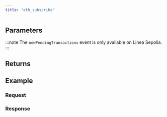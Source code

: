 ```yaml
---
title: "eth_subscribe"
---
```




<Description />

## Parameters


<Params />

:::note
The `newPendingTransactions` event is only available on Linea Sepolia.
:::

## Returns


<Returns />

## Example


<Example />

### Request


<Request />

### Response


<Response />
